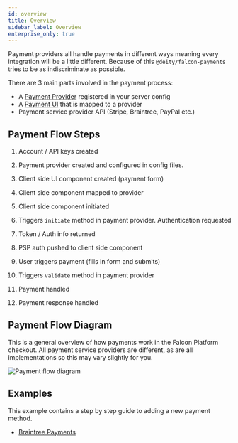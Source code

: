 ```yaml
---
id: overview
title: Overview
sidebar_label: Overview
enterprise_only: true
---
```


Payment providers all handle payments in different ways meaning every integration will be a little different. Because of this `@deity/falcon-payments` tries to be as indiscriminate as possible.

There are 3 main parts involved in the payment process:

- A [Payment Provider](/docs/platform/payments/provider) registered in your server config
- A [Payment UI](/docs/platform/payments/ui) that is mapped to a provider
- Payment service provider API (Stripe, Braintree, PayPal etc.)

## Payment Flow Steps


1. <HighlightFlag text="Payment Provider" /> Account / API keys created

2. <HighlightFlag type="server" /> Payment provider created and configured in config files.

3. <HighlightFlag type="client" /> Client side UI component created (payment form)

4. <HighlightFlag type="client" /> Client side component mapped to provider

5. <HighlightFlag type="client" /> Client side component initiated

6. <HighlightFlag type="server" /> Triggers `initiate` method in payment provider. Authentication requested

7. <HighlightFlag text="Payment Provider" /> Token / Auth info returned

8. <HighlightFlag type="server" /> PSP auth pushed to client side component

9. <HighlightFlag type="client" /> User triggers payment (fills in form and submits)

10. <HighlightFlag type="server" /> Triggers `validate` method in payment provider

11. <HighlightFlag text="Payment Provider" /> Payment handled

12. <HighlightFlag type="server" /> Payment response handled

## Payment Flow Diagram

This is a general overview of how payments work in the Falcon Platform checkout. All payment service providers are different, as are all implementations so this may vary slightly for you.

<img src="/img/docs/platform/payment-flow-core.jpg" alt="Payment flow diagram" />

## Examples

This example contains a step by step guide to adding a new payment method.

- [Braintree Payments](/docs/platform/cookbook/integrations/braintree)
